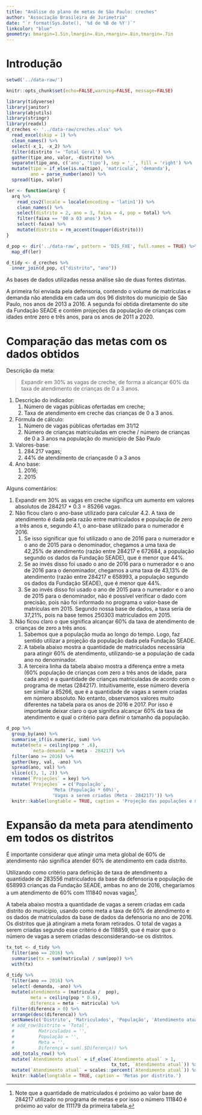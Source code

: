 ```yaml
---
title: "Análise do plano de metas de São Paulo: creches"
author: "Associação Brasileira de Jurimetria"
date: "`r format(Sys.Date(), '%d de %B de %Y')`"
linkcolor: "blue"
geometry: bmargin=1.5in,lmargin=.8in,rmargin=.8in,tmargin=.7in
---
```



# Introdução

```r
setwd('../data-raw/')
```

```r
knitr::opts_chunk$set(echo=FALSE,warning=FALSE, message=FALSE)
```

```r
library(tidyverse)
library(janitor)
library(abjutils)
library(stringr)
library(readxl)
d_creches <- '../data-raw/creches.xlsx' %>% 
  read_excel(skip = 1) %>%
  clean_names() %>% 
  select(-x_1, -x_2) %>% 
  filter(distrito != 'Total Geral') %>% 
  gather(tipo_ano, valor, -distrito) %>% 
  separate(tipo_ano, c('ano', 'tipo'), sep = '_', fill = 'right') %>%  
  mutate(tipo = if_else(is.na(tipo), 'matricula', 'demanda'),
         ano = parse_number(ano)) %>% 
  spread(tipo, valor)
```

```r
ler <- function(arq) {
  arq %>% 
    read_csv2(locale = locale(encoding = 'latin1')) %>% 
    clean_names() %>% 
    select(distrito = 2, ano = 3, faixa = 4, pop = total) %>% 
    filter(faixa == '00 a 03 anos') %>% 
    select(-faixa) %>% 
    mutate(distrito = rm_accent(toupper(distrito)))
}

d_pop <- dir('../data-raw', pattern = 'DIS_FXE', full.names = TRUE) %>% 
  map_df(ler)
```

```r
d_tidy <- d_creches %>% 
  inner_join(d_pop, c("distrito", "ano"))
```

As bases de dados utilizadas nessa análise são de duas fontes distintas.

A primeira foi enviada pela defensoria, contendo o volume de matrículas e demanda não atendida em cada um dos 96 distritos do município de São Paulo, nos anos de 2013 a 2016. A segunda foi obtida diretamente do site da Fundação SEADE e contém projeções da população de crianças com idades entre zero e três anos, para os anos de 2011 a 2020.

# Comparação das metas com os dados obtidos

Descrição da meta:

> Expandir em 30% as vagas de creche, de forma a alcançar 60% da taxa de atendimento de crianças de 0 a 3 anos.

1. Descrição do indicador: 
    1. Número de vagas públicas ofertadas em creche; 
    1. Taxa de atendimento em creche das crianças de 0 a 3 anos.
1. Fórmula de cálculo:
    1. Número de vagas públicas ofertadas em 31/12 
    1. Número de crianças matriculadas em creche / número de crianças de 0 a 3 anos na população do município de São Paulo
1. Valores-base:
    1. 284.217 vagas;
    2. 44% de atendimento de criançasde 0 a 3 anos
1. Ano base:
    1. 2016;
    1. 2015

Alguns comentários:

1. Expandir em 30% as vagas em creche significa um aumento em valores absolutos de 284217 * 0.3 = 85266 vagas.
1. Não ficou claro o ano-base utilizado para calcular 4.2. A taxa de atendimento é dada pela razão entre matriculados e população de zero a três anos e, segundo 4.1, o ano-base utilizado para o numerador é 2016. 
    1. Se isso significar que foi utilizado o ano de 2016 para o numerador e o ano de 2015 para o denominador, chegamos a uma taxa de 42,25% de atendimento (razão entre 284217 e 672684, a população segundo os dados da Fundação SEADE), que é menor que 44%.
    1. Se ao invés disso foi usado o ano de 2016 para o numerador e o ano de 2016 para o denominador, chegamos a uma taxa de 43,13% de atendimento (razão entre 284217 e 658993, a população segundo os dados da Fundação SEADE), que é menor que 44%.
    1. Se ao invés disso foi usado o ano de 2015 para o numerador e o ano de 2015 para o denominador, não é possível verificar o dado com precisão, pois não foi informado no programa o valor-base de matrículas em 2015. Segundo nossa base de dados, a taxa seria de 37,21%, pois na base temos 250303 matriculados em 2015.
1. Não ficou claro o que significa alcançar 60% da taxa de atendimento de crianças de zero a três anos.
    1. Sabemos que a população muda ao longo do tempo. Logo, faz sentido utilizar a projeção da população dada pela Fundação SEADE.
    1. A tabela abaixo mostra a quantidade de matrículados necessária para atingir 60% de atendimento, utilizando-se a população de cada ano no denominador.
    1. A terceira linha da tabela abaixo mostra a diferença entre a meta (60% população de crianças com zero a três anos de idade, para cada ano) e a quantidade de crianças matriculadas de acordo com o programa de metas (284217). Intuitivamente, esse número deveria ser similar a 85266, que é a quantidade de vagas a serem criadas em número absoluto. No entanto, observamos valores muito diferentes na tabela para os anos de 2016 e 2017. Por isso é importante deixar claro o que significa alcançar 60% da taxa de atendimento e qual o critério para definir o tamanho da população.

```r
d_pop %>% 
  group_by(ano) %>% 
  summarise_if(is.numeric, sum) %>% 
  mutate(meta = ceiling(pop * .6),
         `meta-demanda` = meta - 284217) %>% 
  filter(ano >= 2016) %>% 
  gather(key, val, -ano) %>% 
  spread(ano, val) %>% 
  slice(c(3, 1, 2)) %>% 
  rename(`Projeções` = key) %>% 
  mutate(`Projeções` = c('População', 
                 'Meta (População * 60%)', 
                 'Vagas a serem criadas (Meta - 284217)')) %>% 
  knitr::kable(longtable = TRUE, caption = 'Projeção das populações e metas.')
```

# Expansão da meta para atendimento em todos os distritos

É importante considerar que atingir uma meta global de 60% de atendimento não significa atender 60% de atendimento em cada distrito. 

Utilizando como critério para definição de taxa de atendimento a quantidade de 283556 matriculados da base da defensoria e população de 658993 crianças da Fundação SEADE, ambas no ano de 2016, chegaríamos a um atendimento de 60% com 111840 novas vagas[^obs]. 

[^obs]: Note que a quantidade de matriculados é próximo ao valor base de 284217 utilizado no programa de metas e por isso o número 111840 é próximo ao valor de 111179 da primeira tabela.

A tabela abaixo mostra a quantidade de vagas a serem criadas em cada distrito do município, usando como meta a taxa de 60% de atendimento e os dados de matriculados da base de dados da defensoria no ano de 2016. Os distritos que já atingiram a meta foram retirados. O total de vagas a serem criadas segundo esse critério é de 118859, que é maior que o número de vagas a serem criadas desconsiderando-se os distritos.

```r
tx_tot <- d_tidy %>% 
  filter(ano == 2016) %>% 
  summarise(tx = sum(matricula) / sum(pop)) %>% 
  with(tx)
  
d_tidy %>% 
  filter(ano == 2016) %>% 
  select(-demanda, -ano) %>% 
  mutate(atendimento = (matricula /  pop),
         meta = ceiling(pop * 0.6),
         diferenca = meta - matricula) %>% 
  filter(diferenca > 0) %>% 
  arrange(desc(diferenca)) %>% 
  setNames(c('Distrito', 'Matriculados', 'População', 'Atendimento atual', 'Meta', 'Vagas')) %>% 
  # add_row(Distrito = 'Total', 
  #         Matriculados = '',
  #         População = '',
  #         Meta = '',
  #         Diferença = sum(.$Diferença)) %>% 
  add_totals_row() %>% 
  mutate(`Atendimento atual` = if_else(`Atendimento atual` > 1, 
                                       tx_tot, `Atendimento atual`)) %>% 
  mutate(`Atendimento atual` = scales::percent(`Atendimento atual`)) %>% 
  knitr::kable(longtable = TRUE, caption = 'Metas por distrito.')
```


\vspace{0.2in}

\begin{flushright}
São Paulo, 16 de Maio de 2016.
\end{flushright}

\vspace{0.8in}

\begin{center}

\vspace{-0.5in}
\makebox[3in]{\hrulefill} \\
Julio Trecenti \\
Diretor-técnico da Associação Brasileira de Jurimetria \\
Membro Integrante do GEAL-CRASP
\end{center}







